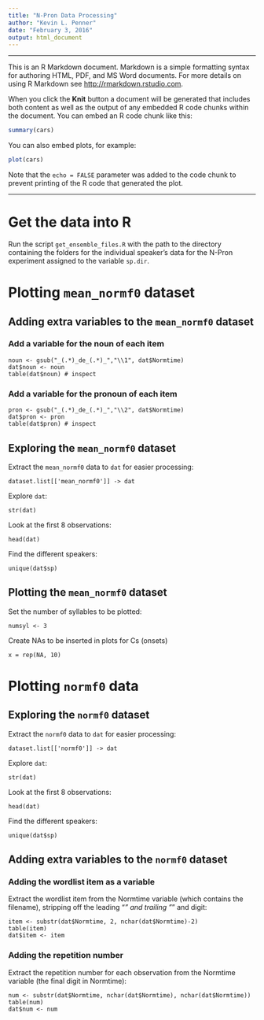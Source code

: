 ```yaml
---
title: "N-Pron Data Processing"
author: "Kevin L. Penner"
date: "February 3, 2016"
output: html_document
---
```


***

This is an R Markdown document. Markdown is a simple formatting syntax for authoring HTML, PDF, and MS Word documents. For more details on using R Markdown see <http://rmarkdown.rstudio.com>.

When you click the **Knit** button a document will be generated that includes both content as well as the output of any embedded R code chunks within the document. You can embed an R code chunk like this:

```r
summary(cars)
```

You can also embed plots, for example:

```r
plot(cars)
```

Note that the `echo = FALSE` parameter was added to the code chunk to prevent printing of the R code that generated the plot.

***

# Get the data into R

Run the script `get_ensemble_files.R` with the path to the directory containing the folders for the individual speaker's data for the N-Pron experiment assigned to the variable `sp.dir`.

# Plotting `mean_normf0` dataset

## Adding extra variables to the `mean_normf0` dataset

### Add a variable for the noun of each item

```
noun <- gsub("_(.*)_de_(.*)_","\\1", dat$Normtime)
dat$noun <- noun
table(dat$noun) # inspect
```

### Add a variable for the pronoun of each item

```
pron <- gsub("_(.*)_de_(.*)_","\\2", dat$Normtime)
dat$pron <- pron
table(dat$pron) # inspect
```

## Exploring the `mean_normf0` dataset

Extract the `mean_normf0` data to `dat` for easier processing:
```
dataset.list[['mean_normf0']] -> dat
```

Explore `dat`:
```
str(dat)
```

Look at the first 8 observations:
```
head(dat)
```

Find the different speakers:
```
unique(dat$sp)
```

## Plotting the `mean_normf0` dataset

Set the number of syllables to be plotted:
```
numsyl <- 3
```

Create NAs to be inserted in plots for Cs (onsets)
```
x = rep(NA, 10)
```

# Plotting `normf0` data

## Exploring the `normf0` dataset

Extract the `normf0` data to `dat` for easier processing:
```
dataset.list[['normf0']] -> dat
```

Explore `dat`:
```
str(dat)
```

Look at the first 8 observations:
```
head(dat)
```

Find the different speakers:
```
unique(dat$sp)
```

## Adding extra variables to the `normf0` dataset

### Adding the wordlist item as a variable

Extract the wordlist item from the Normtime variable (which contains the filename), stripping off the leading "_" and trailing "_" and digit:

```
item <- substr(dat$Normtime, 2, nchar(dat$Normtime)-2)
table(item)
dat$item <- item
```

### Adding the repetition number

Extract the repetition number for each observation from the Normtime variable (the final digit in Normtime):
```
num <- substr(dat$Normtime, nchar(dat$Normtime), nchar(dat$Normtime))
table(num)
dat$num <- num
```
